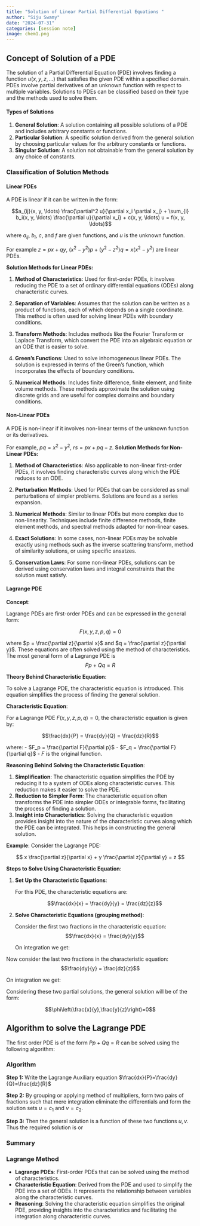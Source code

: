 ```yaml
---
title: "Solution of Linear Partial Differential Equations "
author: "Siju Swamy"
date: "2024-07-31"
categories: [session note]
image: chem1.png
---
```

## Concept of Solution of a PDE

The solution of a Partial Differential Equation (PDE) involves finding a function   $u(x, y, z, \ldots)$ that satisfies the given PDE within a specified domain. PDEs involve partial derivatives of an unknown function with respect to multiple variables. Solutions to PDEs can be classified based on their type and the methods used to solve them.

#### Types of Solutions

1. **General Solution**: A solution containing all possible solutions of a PDE and includes arbitrary constants or functions.
2. **Particular Solution**: A specific solution derived from the general solution by choosing particular values for the arbitrary constants or functions.
3. **Singular Solution**: A solution not obtainable from the general solution by any choice of constants.

### Classification of Solution Methods

#### Linear PDEs

A PDE is linear if it can be written in the form:

$$a_{ij}(x, y, \ldots) \frac{\partial^2 u}{\partial x_i \partial x_j} + \sum_{i} b_i(x, y, \ldots) \frac{\partial u}{\partial x_i} + c(x, y, \ldots) u = f(x, y, \ldots)$$

where   $a_{ij}$,   $b_i$,   $c$, and   $f$ are given functions, and   $u$ is the unknown function. 

For example $z=px+qy$, $(x^2-y^2)p+(y^2-z^2)q=x(x^2-y^2)$ are linear PDEs.

**Solution Methods for Linear PDEs:**

1. **Method of Characteristics**: Used for first-order PDEs, it involves reducing the PDE to a set of ordinary differential equations (ODEs) along characteristic curves.

2. **Separation of Variables**: Assumes that the solution can be written as a product of functions, each of which depends on a single coordinate. This method is often used for solving linear PDEs with boundary conditions.

3. **Transform Methods**: Includes methods like the Fourier Transform or Laplace Transform, which convert the PDE into an algebraic equation or an ODE that is easier to solve.

4. **Green's Functions**: Used to solve inhomogeneous linear PDEs. The solution is expressed in terms of the Green's function, which incorporates the effects of boundary conditions.

5. **Numerical Methods**: Includes finite difference, finite element, and finite volume methods. These methods approximate the solution using discrete grids and are useful for complex domains and boundary conditions.

#### Non-Linear PDEs

A PDE is non-linear if it involves non-linear terms of the unknown function or its derivatives.

For example, $pq=x^2-y^2$, $rs=px+pq-z$.
**Solution Methods for Non-Linear PDEs:**

1. **Method of Characteristics**: Also applicable to non-linear first-order PDEs, it involves finding characteristic curves along which the PDE reduces to an ODE.

2. **Perturbation Methods**: Used for PDEs that can be considered as small perturbations of simpler problems. Solutions are found as a series expansion.

3. **Numerical Methods**: Similar to linear PDEs but more complex due to non-linearity. Techniques include finite difference methods, finite element methods, and spectral methods adapted for non-linear cases.

4. **Exact Solutions**: In some cases, non-linear PDEs may be solvable exactly using methods such as the inverse scattering transform, method of similarity solutions, or using specific ansatzes.

5. **Conservation Laws**: For some non-linear PDEs, solutions can be derived using conservation laws and integral constraints that the solution must satisfy.

#### Lagrange PDE

**Concept**:

Lagrange PDEs are first-order PDEs and can be expressed in the general form:

$$F(x, y, z, p, q) = 0$$

where   $p = \frac{\partial z}{\partial x}$ and   $q = \frac{\partial z}{\partial y}$. These equations are often solved using the method of characteristics. The most general form of a Lagrange PDE is $$Pp+Qq=R$$

**Theory Behind Characteristic Equation**:

To solve a Lagrange PDE, the characteristic equation is introduced. This equation simplifies the process of finding the general solution.

**Characteristic Equation**:

For a Lagrange PDE   $F(x, y, z, p, q) = 0$, the characteristic equation is given by:

$$\frac{dx}{P} = \frac{dy}{Q} = \frac{dz}{R}$$

where:
-   $F_p = \frac{\partial F}{\partial p}$
-   $F_q = \frac{\partial F}{\partial q}$
-   $F$ is the original function.

**Reasoning Behind Solving the Characteristic Equation**:

1. **Simplification**: The characteristic equation simplifies the PDE by reducing it to a system of ODEs along characteristic curves. This reduction makes it easier to solve the PDE.
2. **Reduction to Simpler Form**: The characteristic equation often transforms the PDE into simpler ODEs or integrable forms, facilitating the process of finding a solution.
3. **Insight into Characteristics**: Solving the characteristic equation provides insight into the nature of the characteristic curves along which the PDE can be integrated. This helps in constructing the general solution.

**Example**:
Consider the Lagrange PDE:

$$
x \frac{\partial z}{\partial x} + y \frac{\partial z}{\partial y} = z
$$

**Steps to Solve Using Characteristic Equation**:

1. **Set Up the Characteristic Equations**:

   For this PDE, the characteristic equations are:

   $$\frac{dx}{x} = \frac{dy}{y} = \frac{dz}{z}$$

2. **Solve Characteristic Equations (grouping method)**:

   Consider the first two fractions in the characteristic equation:
   $$\frac{dx}{x} = \frac{dy}{y}$$

   On integration we get:

    \begin{align*}
    \ln |x| &= \ln |y|+\ln c_1\\
    \ln |x|-\ln|y|&=\ln c_1\\
    \ln\left|\frac{x}{y}\right|&=\ln c_1\\
    \implies \left|\frac{x}{y}\right|&=c_1
    \end{align*}

Now consider the last two fractions in the characteristic equation:
   $$\frac{dy}{y} = \frac{dz}{z}$$

On integration we get:

\begin{align*}
    \ln |y| &= \ln |z|+\ln c_2\\
    \ln |y|-\ln|z|&=\ln c_2\\
    \ln\left|\frac{y}{z}\right|&=\ln c_2\\
    \implies \left|\frac{y}{z}\right|&=c_2
\end{align*}

Considering these two partial solutions, the general solution will be of the form:

$$\phi\left(\frac{x}{y},\frac{y}{z}\right)=0$$

## Algorithm to solve the Lagrange PDE

The first order PDE is of the form $Pp+Qq=R$ can be solved using the following algorithm:

:::  {.callout-important}
### Algorithm

**Step 1:** Write the Lagrange Auxiliary equation 
$\frac{dx}{P}=\frac{dy}{Q}=\frac{dz}{R}$

**Step 2:** By grouping or applying method of multipliers, form two pairs of fractions such that mere integration eliminate the differentials and form the solution sets $u=c_1$ and $v=c_2$. 

**Step 3:** Then the general solution is a function of these two functions $u,v$. Thus the required solution is 
\begin{equation*}
\phi(u,v)=0
\end{equation*}
or
\begin{equation*}
u=\phi(v)
\end{equation*}
:::
### Summary {.smaller}

::: {.callout-note}
### Lagrange Method
- **Lagrange PDEs**: First-order PDEs that can be solved using the method of characteristics.
- **Characteristic Equation**: Derived from the PDE and used to simplify the PDE into a set of ODEs. It represents the relationship between variables along the characteristic curves.
- **Reasoning**: Solving the characteristic equation simplifies the original PDE, providing insights into the characteristics and facilitating the integration along characteristic curves.
:::
### 

  